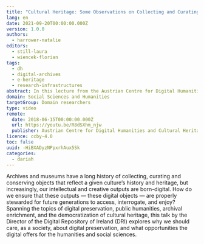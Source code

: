 ```yaml
---
title: "Cultural Heritage: Some Observations on Collecting and Curating in the Digital Age"
lang: en
date: 2021-09-20T00:00:00.000Z
version: 1.0.0
authors:
  - harrower-natalie
editors:
  - still-laura
  - wiencek-florian
tags:
  - dh
  - digital-archives
  - e-heritage
  - research-infrastructures
abstract: In this lecture from the Austrian Centre for Digital Humanities and Cultural Heritage (ADCH-CH), Natalie Harrower shares her insights on difficulties, complexities and the need to get started on digital preservation in the cultural heritage domain. This talk explores why we should care, as a society, about digital preservation, and what opportunities the digital offers for the humanities and social sciences.
domain: Social Sciences and Humanities
targetGroup: Domain researchers
type: video
remote:
  date: 2018-06-15T00:00:00.000Z
  url: https://youtu.be/R8dSXhm_njw
  publisher: Austrian Centre for Digital Humanities and Cultural Heritage (ACDH-CH)
licence: ccby-4.0
toc: false
uuid: -HiBXADyzNPpxrhAux5Sk
categories:
  - dariah
---
```


Archives and museums have a long history of collecting, curating and conserving objects that reflect a given culture’s history and heritage, but increasingly, our intellectual and creative outputs are born-digital. How do we ensure that these outputs — these digital objects — are properly stewarded for future generations to access, interrogate, and enjoy? Spanning the topics of digital preservation, public humanities, archival enrichment, and the democratization of cultural heritage, this talk by the Director of the Digital Repository of Ireland (DRI) explores why we should care, as a society, about digital preservation, and what opportunities the digital offers for the humanities and social sciences.

<VideoCard
  provider="youtube"
  id="R8dSXhm_njw"
  title="ACDH-CH Lecture 3.3 – Natalie Harrower – Cultural Heritage: Some Observations on Collecting and Curating in the Digital Age"
  subtitle="Click here to view"
  image="images/acdh-ch-video.png"
/>
